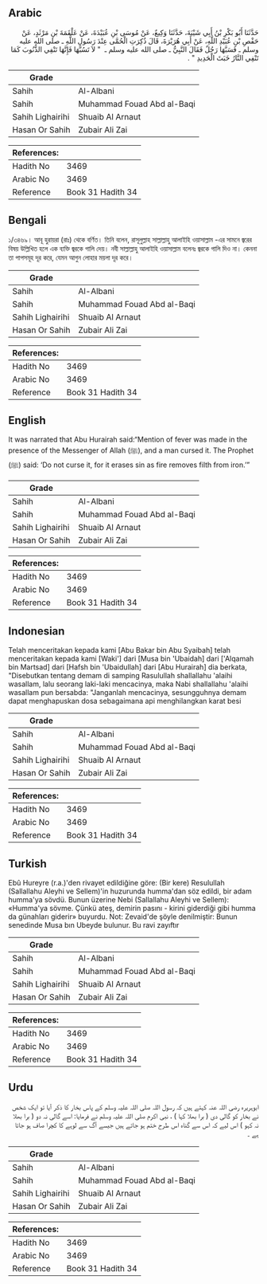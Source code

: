 ## Arabic


<div dir="rtl" lang="ar" style={{fontSize:'larger',backgroundColor:'#f8f9fa',padding:20}}>
حَدَّثَنَا أَبُو بَكْرِ بْنُ أَبِي شَيْبَةَ، حَدَّثَنَا وَكِيعٌ، عَنْ مُوسَى بْنِ عُبَيْدَةَ، عَنْ عَلْقَمَةَ بْنِ مَرْثَدٍ، عَنْ حَفْصِ بْنِ عُبَيْدِ اللَّهِ، عَنْ أَبِي هُرَيْرَةَ، قَالَ ذُكِرَتِ الْحُمَّى عِنْدَ رَسُولِ اللَّهِ ـ صلى الله عليه وسلم ـ فَسَبَّهَا رَجُلٌ فَقَالَ النَّبِيُّ ـ صلى الله عليه وسلم ـ ‏ "‏ لاَ تَسُبَّهَا فَإِنَّهَا تَنْفِي الذُّنُوبَ كَمَا تَنْفِي النَّارُ خَبَثَ الْحَدِيدِ ‏"‏ ‏.‏
</div>
<div style={{backgroundColor:'#f8f9fa',padding:20, marginBottom: 10}}><table> <thead> <tr> <th>Grade</th> <th></th> </tr> </thead> <tbody> <tr><td>Sahih</td><td>Al-Albani</td></tr><tr><td>Sahih</td><td>Muhammad Fouad Abd al-Baqi</td></tr><tr><td>Sahih Lighairihi</td><td>Shuaib Al Arnaut</td></tr><tr><td>Hasan Or Sahih</td><td>Zubair Ali Zai</td></tr></tbody></table><table> <thead> <tr> <th>References:</th> <th></th> </tr> </thead> <tbody><tr><td>Hadith No</td><td>3469</td></tr><tr><td>Arabic No</td><td>3469</td></tr><tr><td>Reference</td><td>Book 31 Hadith 34</td></tr></tbody></table></div>

## Bengali


<div dir="ltr" lang="bn" style={{fontSize:'larger',backgroundColor:'#f8f9fa',padding:20}}>
১/৩৪৬৯। আবূ হুরায়রা (রাঃ) থেকে বর্ণিত। তিনি বলেন, রাসূলুল্লাহ সাল্লাল্লাহু আলাইহি ওয়াসাল্লাম -এর সামনে জ্বরের বিষয় উল্লিখিত হলে এক ব্যক্তি জ্বরকে গালি দেয়। নবী সাল্লাল্লাহু আলাইহি ওয়াসাল্লাম বলেনঃ জ্বরকে গালি দিও না। কেননা তা পাপসমূহ দূর করে, যেমন আগুন লোহার ময়লা দূর করে।
</div>
<div style={{backgroundColor:'#f8f9fa',padding:20, marginBottom: 10}}><table> <thead> <tr> <th>Grade</th> <th></th> </tr> </thead> <tbody> <tr><td>Sahih</td><td>Al-Albani</td></tr><tr><td>Sahih</td><td>Muhammad Fouad Abd al-Baqi</td></tr><tr><td>Sahih Lighairihi</td><td>Shuaib Al Arnaut</td></tr><tr><td>Hasan Or Sahih</td><td>Zubair Ali Zai</td></tr></tbody></table><table> <thead> <tr> <th>References:</th> <th></th> </tr> </thead> <tbody><tr><td>Hadith No</td><td>3469</td></tr><tr><td>Arabic No</td><td>3469</td></tr><tr><td>Reference</td><td>Book 31 Hadith 34</td></tr></tbody></table></div>

## English


<div dir="ltr" lang="en" style={{fontSize:'larger',backgroundColor:'#f8f9fa',padding:20}}>
It was narrated that Abu Hurairah said:“Mention of fever was made in the presence of the Messenger of Allah (ﷺ), and a man cursed it. The Prophet (ﷺ) said: ‘Do not curse it, for it erases sin as fire removes filth from iron.’”
</div>
<div style={{backgroundColor:'#f8f9fa',padding:20, marginBottom: 10}}><table> <thead> <tr> <th>Grade</th> <th></th> </tr> </thead> <tbody> <tr><td>Sahih</td><td>Al-Albani</td></tr><tr><td>Sahih</td><td>Muhammad Fouad Abd al-Baqi</td></tr><tr><td>Sahih Lighairihi</td><td>Shuaib Al Arnaut</td></tr><tr><td>Hasan Or Sahih</td><td>Zubair Ali Zai</td></tr></tbody></table><table> <thead> <tr> <th>References:</th> <th></th> </tr> </thead> <tbody><tr><td>Hadith No</td><td>3469</td></tr><tr><td>Arabic No</td><td>3469</td></tr><tr><td>Reference</td><td>Book 31 Hadith 34</td></tr></tbody></table></div>

## Indonesian


<div dir="ltr" lang="id" style={{fontSize:'larger',backgroundColor:'#f8f9fa',padding:20}}>
Telah menceritakan kepada kami [Abu Bakar bin Abu Syaibah] telah menceritakan kepada kami [Waki'] dari [Musa bin 'Ubaidah] dari ['Alqamah bin Martsad] dari [Hafsh bin 'Ubaidullah] dari [Abu Hurairah] dia berkata, "Disebutkan tentang demam di samping Rasulullah shallallahu 'alaihi wasallam, lalu seorang laki-laki mencacinya, maka Nabi shallallahu 'alaihi wasallam pun bersabda: "Janganlah mencacinya, sesungguhnya demam dapat menghapuskan dosa sebagaimana api menghilangkan karat besi
</div>
<div style={{backgroundColor:'#f8f9fa',padding:20, marginBottom: 10}}><table> <thead> <tr> <th>Grade</th> <th></th> </tr> </thead> <tbody> <tr><td>Sahih</td><td>Al-Albani</td></tr><tr><td>Sahih</td><td>Muhammad Fouad Abd al-Baqi</td></tr><tr><td>Sahih Lighairihi</td><td>Shuaib Al Arnaut</td></tr><tr><td>Hasan Or Sahih</td><td>Zubair Ali Zai</td></tr></tbody></table><table> <thead> <tr> <th>References:</th> <th></th> </tr> </thead> <tbody><tr><td>Hadith No</td><td>3469</td></tr><tr><td>Arabic No</td><td>3469</td></tr><tr><td>Reference</td><td>Book 31 Hadith 34</td></tr></tbody></table></div>

## Turkish


<div dir="ltr" lang="tr" style={{fontSize:'larger',backgroundColor:'#f8f9fa',padding:20}}>
Ebû Hureyre (r.a.)'den rivayet edildiğine göre: (Bir kere) Resulullah (Sallallahu Aleyhi ve Sellem)'in huzurunda humma'dan söz edildi, bir adam humma'ya sövdü. Bunun üzerine Nebi (Sallallahu Aleyhi ve Sellem): «Humma'ya sövme. Çünkü ateş, demirin pasını - kirini giderdiği gibi humma da günahları giderir» buyurdu. Not: Zevaid'de şöyle denilmiştir: Bunun senedinde Musa bın Ubeyde bulunur. Bu ravi zayıftır
</div>
<div style={{backgroundColor:'#f8f9fa',padding:20, marginBottom: 10}}><table> <thead> <tr> <th>Grade</th> <th></th> </tr> </thead> <tbody> <tr><td>Sahih</td><td>Al-Albani</td></tr><tr><td>Sahih</td><td>Muhammad Fouad Abd al-Baqi</td></tr><tr><td>Sahih Lighairihi</td><td>Shuaib Al Arnaut</td></tr><tr><td>Hasan Or Sahih</td><td>Zubair Ali Zai</td></tr></tbody></table><table> <thead> <tr> <th>References:</th> <th></th> </tr> </thead> <tbody><tr><td>Hadith No</td><td>3469</td></tr><tr><td>Arabic No</td><td>3469</td></tr><tr><td>Reference</td><td>Book 31 Hadith 34</td></tr></tbody></table></div>

## Urdu


<div dir="rtl" lang="ur" style={{fontSize:'larger',backgroundColor:'#f8f9fa',padding:20}}>
ابوہریرہ رضی اللہ عنہ کہتے ہیں کہ رسول اللہ صلی اللہ علیہ وسلم کے پاس بخار کا ذکر آیا تو ایک شخص نے بخار کو گالی دی ( برا بھلا کہا ) ، نبی اکرم صلی اللہ علیہ وسلم نے فرمایا: اسے گالی نہ دو ( برا بھلا نہ کہو ) اس لیے کہ اس سے گناہ اس طرح ختم ہو جاتے ہیں جیسے آگ سے لوہے کا کچرا صاف ہو جاتا ہے ۔
</div>
<div style={{backgroundColor:'#f8f9fa',padding:20, marginBottom: 10}}><table> <thead> <tr> <th>Grade</th> <th></th> </tr> </thead> <tbody> <tr><td>Sahih</td><td>Al-Albani</td></tr><tr><td>Sahih</td><td>Muhammad Fouad Abd al-Baqi</td></tr><tr><td>Sahih Lighairihi</td><td>Shuaib Al Arnaut</td></tr><tr><td>Hasan Or Sahih</td><td>Zubair Ali Zai</td></tr></tbody></table><table> <thead> <tr> <th>References:</th> <th></th> </tr> </thead> <tbody><tr><td>Hadith No</td><td>3469</td></tr><tr><td>Arabic No</td><td>3469</td></tr><tr><td>Reference</td><td>Book 31 Hadith 34</td></tr></tbody></table></div>